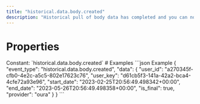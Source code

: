 ```yaml
---
title: "historical.data.body.created"
description: "Historical pull of body data has completed and you can now pull data for this resource."
---
```

# Properties
<ResponseField name="event_type" type="const string" required="true">
Constant: `historical.data.body.created`
</ResponseField>
<ResponseField name="data" type="HistoricalDataCreated" required="true">
<Expandable title="HistoricalDataCreated" defaultOpen="true">
<ResponseField name="user_id" type="string" required="true">
</ResponseField>
<ResponseField name="user_key" type="string" required="true">
</ResponseField>
<ResponseField name="start_date" type="string" required="true">
</ResponseField>
<ResponseField name="end_date" type="string" required="true">
</ResponseField>
<ResponseField name="is_final" type="boolean" required="true">
</ResponseField>
<ResponseField name="provider" type="string" required="true">
</ResponseField>
</Expandable>
</ResponseField>
# Examples
<CodeGroup>
```json Example
{
  "event_type": "historical.data.body.created",
  "data": {
    "user_id": "a270345f-cfb0-4e2c-a5c5-802e17623c76",
    "user_key": "d61cb5f3-141a-42a2-bca4-4cfe72a93e96",
    "start_date": "2023-02-25T20:56:49.498342+00:00",
    "end_date": "2023-05-26T20:56:49.498358+00:00",
    "is_final": true,
    "provider": "oura"
  }
}
```
</CodeGroup>
